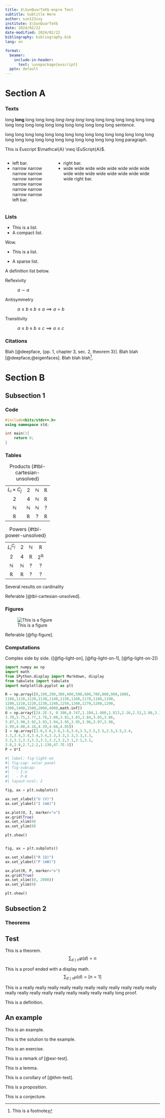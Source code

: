 ```yaml
---
title: $\SunQuarTeX$-enpre Test
subtitle: Subtitle Here
author: sun123zxy
institute: $\SunQuarTeX$
date: 2024/02/22
date-modified: 2024/02/22
bibliography: bibliography.bib
lang: en

format:
  beamer:
    include-in-header:
      text: \usepackage{euscript}
  pptx: default
---
```


# Section A

### Texts

long **long** long long long *long long long* long long long long long long long long long long long long long long long long long long sentence.

long long long long long long long long long long long long long long long long long long long long long long long long long long long paragraph.

This is Euscript $\mathcal{A} \neq \EuScript{A}$.

::::: {.columns}

::: {.column width="30%"}
- left bar.
- narrow narrow narrow narrow narrow narrow narrow narrow narrow narrow narrow narrow left bar.
:::

::: {.column width="70%"}
- right bar.
- wide wide wide wide wide wide wide wide wide wide wide wide wide wide wide wide wide right bar.
:::

:::::

### Lists

- This is a list.
- A compact list.

Wow.

- This is a list.

- A sparse list.

A definition list below.

Reflexivity

: $a \sim a$

Antisymmetry

: $a \leq b \land b \leq a \implies a=b$

Transitivity

: $a \leq b \land b \leq c \implies a \leq c$

### Citations

Blah [@deepface, {pp. 1, chapter 3, sec. 2, theorem 3}]. Blah blah [@deepface;@eigenfaces]. Blah blah blah^[This is a footnote].

# Section B

## Subsection 1

### Code

```c++
#include<bits/stdc++.h>
using namespace std;

int main(){
    return 0;
}
```

### Tables

::: {#tbl-panel-unsolved layout-ncol=2}
|||||
|:-:|:-:|:-:|:-:|
| $L_i \times C_j$   | $2$           | $\mathbb N$   | $\mathbb R$   |
| $2$                | $4$           | $\mathbb N$   | $\mathbb R$   |
| $\mathbb N$        | $\mathbb N$   | $\mathbb N$   | ?             |
| $\mathbb R$        | $\mathbb R$   | ?             | $\mathbb R$   |

:Products {#tbl-cartesian-unsolved}

|||||
|:-:|:-:|:-:|:-:|
|$L_i^{C_j}$  | $2$           | $\mathbb N$   | $\mathbb R$     |      
|$2$          | $4$           | $\mathbb R$   | $2^{\mathbb R}$ | 
|$\mathbb N$  | $\mathbb N$   | ?             | ?               |
|$\mathbb R$  | $\mathbb R$   | ?             | ?               |

:Powers {#tbl-power-unsolved}

Several results on cardinality
:::


Referable [@tbl-cartesian-unsolved].

### Figures

![This is a figure](figure.png){#fig-figure}

Referable [@fig-figure].

### Computations

Complex side by side. ([@fig-light-on], [@fig-light-on-1], [@fig-light-on-2])

```python
import numpy as np
import math
from IPython.display import Markdown, display
from tabulate import tabulate
import matplotlib.pyplot as plt

R = np.array([0,100,200,300,400,500,600,700,800,900,1000,
1100,1110,1120,1130,1140,1150,1160,1170,1180,1190,
1200,1210,1220,1230,1240,1250,1260,1270,1280,1290,
1300,1400,1500,2000,4000,math.inf])
U = np.array([24.2E-3, 0.386,0.747,1.104,1.460,1.813,2.16,2.51,2.86,3.19,3.48,
3.70,3.75,3.77,3.78,3.80,3.81,3.83,3.84,3.85,3.86,
3.87,3.90,3.92,3.93,3.94,3.95,3.95,3.96,3.97,3.98,
3.99,4.08,4.16,4.39,4.66,4.85])
I = np.array([3.6,3.6,3.6,3.6,3.6,3.5,3.5,3.5,3.5,3.5,3.4,
3.3,3.4,3.4,3.4,3.4,3.3,3.3,3.3,3.3,3.3,
3.2,3.2,3.2,3.2,3.2,3.2,3.2,3.1,3.1,3.1,
3.0,2.9,2.7,2.2,1.130,47.7E-3])
P = U*I
```

```python
#| label: fig-light-on
#| fig-cap: solar panel
#| fig-subcap:
#|   - I-U
#|   - P-R
#| layout-ncol: 2

fig, ax = plt.subplots()

ax.set_xlabel("U (V)")
ax.set_ylabel("I (mA)")

ax.plot(U, I, marker="o")
ax.grid(True)
ax.set_xlim(0)
ax.set_ylim(0)

plt.show()


fig, ax = plt.subplots()

ax.set_xlabel("R (Ω)")
ax.set_ylabel("P (mW)")

ax.plot(R, P, marker="o")
ax.grid(True)
ax.set_xlim((0, 2000))
ax.set_ylim(0)

plt.show()
```

## Subsection 2

### Theorems {.allowframebreaks}

:::{#thm-test}

## Test

This is a theorem.
$$
\sum_{d \mid n} \varphi(d) = n
$$
:::

:::{.proof}

This is a proof ended with a display math.
$$
\sum_{d \mid n} \mu(d) = [n=1]
$$
:::

:::{.proof}

This is a really really really really really really really really really really really really really really really really really really really really long proof.
:::

:::{#def-test}

This is a definition.
:::

:::{#exm-test}

## An example

This is an example.
:::

:::{.solution}

This is the solution to the example.
:::

:::{#exr-test}

This is an exercise.
:::

:::{.remark}

This is a remark of [@exr-test].
:::

:::{#lem-test}

This is a lemma.
:::

:::{#cor-test}

This is a corollary of [@thm-test].
:::

:::{#prp-test}

This is a proposition.
:::

:::{#cnj-test}

This is a conjecture.
:::